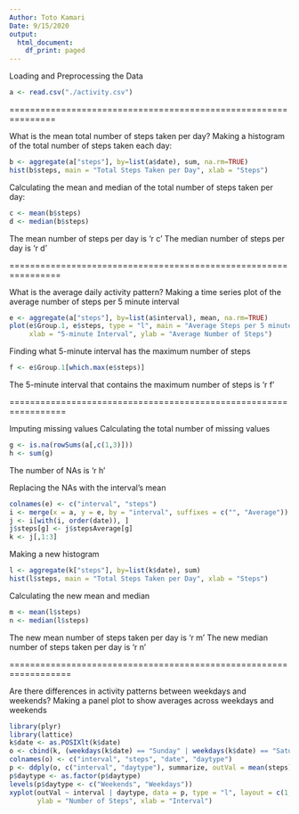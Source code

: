 ---
Author: Toto Kamari
Date: 9/15/2020
output:
  html_document:
    df_print: paged
---

Loading and Preprocessing the Data
```{r}
a <- read.csv("./activity.csv")
```

===============================================================

What is the mean total number of steps taken per day?
Making a histogram of the total number of steps taken each day:
```{r}
b <- aggregate(a["steps"], by=list(a$date), sum, na.rm=TRUE)
hist(b$steps, main = "Total Steps Taken per Day", xlab = "Steps")
```

Calculating the mean and median of the total number of steps taken per day:
```{r}
c <- mean(b$steps)
d <- median(b$steps)
```
The mean number of steps per day is 'r c'
The median number of steps per day is 'r d'

================================================================

What is the average daily activity pattern?
Making a time series plot of the average number of steps per 5 minute interval
```{r}
e <- aggregate(a["steps"], by=list(a$interval), mean, na.rm=TRUE)
plot(e$Group.1, e$steps, type = "l", main = "Average Steps per 5 minute Intervals",
     xlab = "5-minute Interval", ylab = "Average Number of Steps")
```

Finding what 5-minute interval has the maximum number of steps
```{r}
f <- e$Group.1[which.max(e$steps)]
```
The 5-minute interval that contains the maximum number of steps is 'r f'

=================================================================

Imputing missing values
Calculating the total number of missing values
```{r}
g <- is.na(rowSums(a[,c(1,3)]))
h <- sum(g)
```
The number of NAs is 'r h'

Replacing the NAs with the interval's mean
```{r}
colnames(e) <- c("interval", "steps")
i <- merge(x = a, y = e, by = "interval", suffixes = c("", "Average"))
j <- i[with(i, order(date)), ]
j$steps[g] <- j$stepsAverage[g]
k <- j[,1:3]
```

Making a new histogram
```{r}
l <- aggregate(k["steps"], by=list(k$date), sum)
hist(l$steps, main = "Total Steps Taken per Day", xlab = "Steps")
```

Calculating the new mean and median
```{r}
m <- mean(l$steps)
n <- median(l$steps)
```
The new mean number of steps taken per day is 'r m'
The new median number of steps taken per day is 'r n'

==================================================================

Are there differences in activity patterns between weekdays and weekends?
Making a panel plot to show averages across weekdays and weekends
```{r}
library(plyr)
library(lattice)
k$date <- as.POSIXlt(k$date)
o <- cbind(k, (weekdays(k$date) == "Sunday" | weekdays(k$date) == "Saturday"))
colnames(o) <- c("interval", "steps", "date", "daytype") 
p <- ddply(o, c("interval", "daytype"), summarize, outVal = mean(steps))
p$daytype <- as.factor(p$daytype)
levels(p$daytype <- c("Weekends", "Weekdays"))
xyplot(outVal ~ interval | daytype, data = p, type = "l", layout = c(1,2),
       ylab = "Number of Steps", xlab = "Interval")
```
